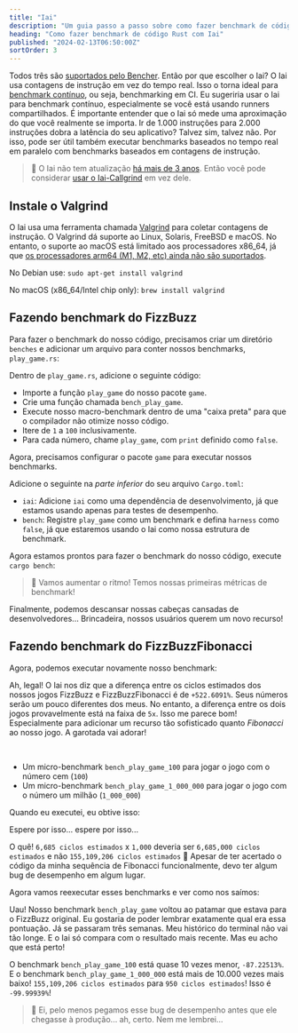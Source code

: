 ```yaml
---
title: "Iai"
description: "Um guia passo a passo sobre como fazer benchmark de código Rust com Iai"
heading: "Como fazer benchmark de código Rust com Iai"
published: "2024-02-13T06:50:00Z"
sortOrder: 3
---
```



<Benchmarking />

<FizzBuzzRust />

<StepByStepRust />

<MicroVsMacro />

<BenchmarkingRust />

Todos três são [suportados pelo Bencher](/pt/docs/explanation/adapters/). Então por que escolher o Iai?
O Iai usa contagens de instrução em vez do tempo real.
Isso o torna ideal para [benchmark contínuo](/pt/docs/explanation/continuous-benchmarking/), ou seja, benchmarking em CI.
Eu sugeriria usar o Iai para benchmark contínuo, especialmente se você está usando runners compartilhados.
É importante entender que o Iai só mede uma aproximação do que você realmente se importa.
Ir de 1.000 instruções para 2.000 instruções dobra a latência do seu aplicativo?
Talvez sim, talvez não.
Por isso, pode ser útil também executar benchmarks baseados no tempo real em paralelo com benchmarks baseados em contagens de instrução.

> 🐰 O Iai não tem atualização [há mais de 3 anos](https://github.com/bheisler/iai/commits/main/). Então você pode considerar [usar o Iai-Callgrind](/pt/docs/explanation/adapters/#-rust-iai-callgrind) em vez dele.

## Instale o Valgrind

O Iai usa uma ferramenta chamada [Valgrind](https://valgrind.org/) para coletar contagens de instrução.
O Valgrind dá suporte ao Linux, Solaris, FreeBSD e macOS.
No entanto, o suporte ao macOS está limitado aos processadores x86_64, já que [os processadores arm64 (M1, M2, etc) ainda não são suportados](https://github.com/LouisBrunner/valgrind-macos/issues/56).

No Debian use: `sudo apt-get install valgrind`

No macOS (x86_64/Intel chip only): `brew install valgrind`

<FizzBuzzRefactor />

## Fazendo benchmark do FizzBuzz

Para fazer o benchmark do nosso código, precisamos criar um diretório `benches` e adicionar um arquivo para conter nossos benchmarks, `play_game.rs`:

<GameBenchesTree />

Dentro de `play_game.rs`, adicione o seguinte código:

<FizzBuzzRefactorBenchesCode />

- Importe a função `play_game` do nosso pacote `game`.
- Crie uma função chamada `bench_play_game`.
- Execute nosso macro-benchmark dentro de uma "caixa preta" para que o compilador não otimize nosso código.
- Itere de `1` a `100` inclusivamente.
- Para cada número, chame `play_game`, com `print` definido como `false`.

Agora, precisamos configurar o pacote `game` para executar nossos benchmarks.

Adicione o seguinte na _parte inferior_ do seu arquivo `Cargo.toml`:

<GameCargoToml />

- `iai`: Adicione `iai` como uma dependência de desenvolvimento, já que estamos usando apenas para testes de desempenho.
- `bench`: Registre `play_game` como um benchmark e defina `harness` como `false`, já que estaremos usando o Iai como nossa estrutura de benchmark.

Agora estamos prontos para fazer o benchmark do nosso código, execute `cargo bench`:

<BenchPlayGameOutput />

> 🐰 Vamos aumentar o ritmo! Temos nossas primeiras métricas de benchmark!

Finalmente, podemos descansar nossas cabeças cansadas de desenvolvedores...
Brincadeira, nossos usuários querem um novo recurso!

<FizzBuzzFibonacciRust>
  <PlayGameRustCode />
</FizzBuzzFibonacciRust>

## Fazendo benchmark do FizzBuzzFibonacci

Agora, podemos executar novamente nosso benchmark:

<BenchPlayGameFibonacciOutput />

Ah, legal! O Iai nos diz que a diferença entre os ciclos estimados dos nossos jogos FizzBuzz e FizzBuzzFibonacci é de `+522.6091%`.
Seus números serão um pouco diferentes dos meus.
No entanto, a diferença entre os dois jogos provavelmente está na faixa de `5x`.
Isso me parece bom! Especialmente para adicionar um recurso tão sofisticado quanto _Fibonacci_ ao nosso jogo.
A garotada vai adorar!

<FizzBuzzFibonacciOpenRust>
  <FizzBuzzFibonacciOpenRustCode />
</FizzBuzzFibonacciOpenRust>

<TheEnd />

<br />

<OnFire />

<BenchPlayGameOnFireCode />

- Um micro-benchmark `bench_play_game_100` para jogar o jogo com o número cem (`100`)
- Um micro-benchmark `bench_play_game_1_000_000` para jogar o jogo com o número um milhão (`1_000_000`)

Quando eu executei, eu obtive isso:

<BenchPlayGameOnFireOutputStart />

Espere por isso... espere por isso...

<BenchPlayGameOnFireOutput />

O quê! `6,685 ciclos estimados` x `1,000` deveria ser `6,685,000 ciclos estimados` e não `155,109,206 ciclos estimados` 🤯
Apesar de ter acertado o código da minha sequência de Fibonacci funcionalmente, devo ter algum bug de desempenho em algum lugar.

<FizzBuzzFibonacciFixRust />

Agora vamos reexecutar esses benchmarks e ver como nos saímos:

<BenchPlayGameFixOutput />

Uau! Nosso benchmark `bench_play_game` voltou ao patamar que estava para o FizzBuzz original.
Eu gostaria de poder lembrar exatamente qual era essa pontuação. Já se passaram três semanas.
Meu histórico do terminal não vai tão longe.
E o Iai só compara com o resultado mais recente.
Mas eu acho que está perto!

O benchmark `bench_play_game_100` está quase 10 vezes menor, `-87.22513%`.
E o benchmark `bench_play_game_1_000_000` está mais de 10.000 vezes mais baixo! `155,109,206 ciclos estimados` para `950 ciclos estimados`!
Isso é `-99.99939%`!

> 🐰 Ei, pelo menos pegamos esse bug de desempenho antes que ele chegasse à produção... ah, certo. Nem me lembrei...

<CatchInCi />

<CatchInCiOutput />

<CatchInCiPlot />

<CatchInCiPlotRustBench title="Como fazer Benchmark Rust com Iai" />

<BencherFooter />
